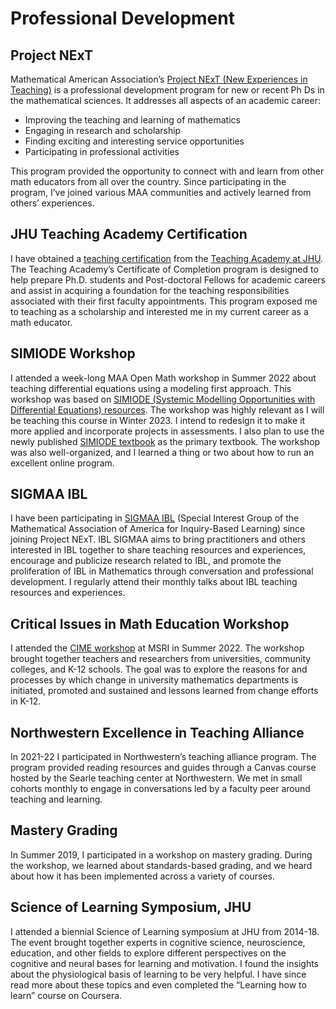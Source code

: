 # Professional Development

## Project NExT
Mathematical American Association’s [Project NExT (New Experiences in Teaching)](https://www.maa.org/programs-and-communities/professional-development/project-next) is a professional development program for new or recent Ph Ds in the mathematical sciences. It addresses all aspects of an academic career:

- Improving the teaching and learning of mathematics
- Engaging in research and scholarship
- Finding exciting and interesting service opportunities
- Participating in professional activities

This program provided the opportunity to connect with and learn from other math educators from all over the country.
Since participating in the program, I've joined various MAA communities and actively learned from others' experiences.

## JHU Teaching Academy Certification 
I have obtained a [teaching certification](https://ctei.jhu.edu/teaching-academy/coc) from the
[Teaching Academy at JHU](https://ctei.jhu.edu/teaching-academy). 
The Teaching Academy’s Certificate of Completion program is designed to help prepare Ph.D. students and Post-doctoral Fellows for academic careers and assist in acquiring a foundation for the teaching responsibilities associated with their first faculty appointments. This program exposed me to teaching as a scholarship and interested me in my current career as a math educator.

## SIMIODE Workshop
I attended a week-long MAA Open Math workshop in Summer 2022 about teaching differential equations using a modeling first approach. This workshop was based on [SIMIODE (Systemic Modelling Opportunities with Differential Equations) resources](https://qubeshub.org/community/groups/simiode). The workshop was highly relevant as I will be teaching this course in Winter 2023. I intend to redesign it to make it more applied and incorporate projects in assessments. I also plan to use the newly published [SIMIODE textbook](https://qubeshub.org/community/groups/simiode/textbook) as the primary textbook.
The workshop was also well-organized, and I learned a thing or two about how to run an excellent online program.

## SIGMAA IBL 
I have been participating in [SIGMAA IBL](http://sigmaa.maa.org/ibl/) (Special Interest Group of the Mathematical Association of America for Inquiry-Based Learning) since joining Project NExT. 
IBL SIGMAA aims to bring practitioners and others interested in IBL together to share teaching resources and experiences, encourage and publicize research related to IBL, and promote the proliferation of IBL in Mathematics through conversation and professional development. 
I regularly attend their monthly talks about IBL teaching resources and experiences.

## Critical Issues in Math Education Workshop
I attended the [CIME workshop](https://www.msri.org/workshops/1028) at MSRI in Summer 2022. 
The workshop brought together teachers and researchers from universities, community colleges, and K-12 schools. The goal was to explore the reasons for and processes by which change in university mathematics departments is initiated, promoted and sustained and lessons learned from change efforts in K-12. 

## Northwestern Excellence in Teaching Alliance
In 2021-22 I participated in Northwestern's teaching alliance program. 
The program provided reading resources and guides through a Canvas course hosted by the Searle teaching center at Northwestern.
We met in small cohorts monthly to engage in conversations led by a faculty peer around teaching and learning. 

## Mastery Grading
In Summer 2019, I participated in a workshop on mastery grading. 
During the workshop, we learned about standards-based grading, and we heard about how it has been implemented across a variety of courses. 

## Science of Learning Symposium, JHU 
I attended a biennial Science of Learning symposium at JHU from 2014-18. 
The event brought together experts in cognitive science, neuroscience, education, and other fields to explore different perspectives on the cognitive and neural bases for learning and motivation.
I found the insights about the physiological basis of learning to be very helpful.
 I have since read more about these topics and even completed the "Learning how to learn" course on Coursera.